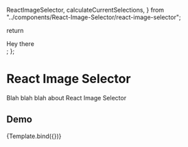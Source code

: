 
  ReactImageSelector,
  calculateCurrentSelections,
} from "../components/React-Image-Selector/react-image-selector";

<Meta title="React Image Selector" component="ReactImageSelector" />

  return <div>Hey there</div>;
};

# React Image Selector

Blah blah blah about React Image Selector

## Demo

<Canvas>
  <Story name="Default">
    {Template.bind({})}
  </Story>
</Canvas>
